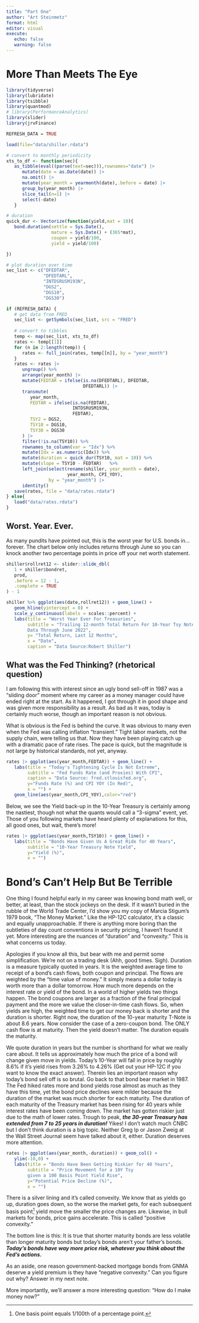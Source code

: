```yaml
---
title: "Part One"
author: "Art Steinmetz"
format: html
editor: visual
execute: 
   echo: false
   warning: false
---
```


# More Than Meets The Eye

```r

library(tidyverse)
library(lubridate)
library(tsibble)
library(quantmod)
# library(PerformanceAnalytics)
library(slider)
library(jrvFinance)

REFRESH_DATA = TRUE

load(file="data/shiller.rdata")

# convert to monthly periodicity
xts_to_df <- function(sec){
   as_tibble(eval((parse(text=sec))),rownames="date") |>
      mutate(date = as.Date(date)) |>
      na.omit() |>
      mutate(year_month = yearmonth(date),.before = date) |>
      group_by(year_month) |>
      slice_tail(n=1) |>
      select(-date)
   }

# duration
quick_dur <- Vectorize(function(yield,mat = 10){
   bond.duration(settle = Sys.Date(),
                 mature = Sys.Date() + (365*mat),
                 coupon = yield/100,
                 yield = yield/100)

})

# plot duration over time
sec_list <- c("DFEDTAR",
              "DFEDTARL",
              "INTDSRUSM193N",
              "DGS2",
              "DGS10",
              "DGS30")

if (REFRESH_DATA) {
   # get data from FRED
   sec_list <- getSymbols(sec_list, src = "FRED")
   
   # convert to tibbles
   temp <- map(sec_list, xts_to_df)
   rates <- temp[[1]]
   for (n in 2:length(temp)) {
      rates <- full_join(rates, temp[[n]], by = "year_month")
   }
   rates <- rates |>
      ungroup() %>%
      arrange(year_month) |>
      mutate(FEDTAR = ifelse(is.na(DFEDTARL), DFEDTAR,
                             DFEDTARL)) |>
      transmute(
         year_month,
         FEDTAR = ifelse(is.na(FEDTAR),
                         INTDSRUSM193N,
                         FEDTAR),
         TSY2 = DGS2,
         TSY10 = DGS10,
         TSY30 = DGS30
      ) |>
      filter(!is.na(TSY10)) %>%
      rownames_to_column(var = "Idx") %>%
      mutate(Idx = as.numeric(Idx)) %>%
      mutate(duration = quick_dur(TSY10, mat = 10)) %>%
      mutate(slope = TSY10 - FEDTAR)   %>%
      left_join(select(rename(shiller, year_month = date),
                       year_month, CPI_YOY),
                by = "year_month") |>
      identity()
   save(rates, file = "data/rates.rdata")
} else{
   load("data/rates.rdata")
}
```

## Worst. Year. Ever.

As many pundits have pointed out, this is the worst year for U.S. bonds in...forever. The chart below only includes returns through June so you can knock another two percentage points in price off your net worth statement.

```r

shiller$rollret12 <- slider::slide_dbl(
   1 + shiller$bondret,
   prod,
   .before = 12 - 1,
   .complete = TRUE
) - 1

shiller %>% ggplot(aes(date,rollret12)) + geom_line() +
   geom_hline(yintercept = 0) +
   scale_y_continuous(labels = scales::percent) +
   labs(title = "Worst Year Ever For Treasuries",
        subtitle = "Trailing 12-month Total Return For 10-Year Tsy Note
        Data Through June 2022",
        y= "Total Return, Last 12 Months",
        x = "Date",
        caption = "Data Source:Robert Shiller")


```

## What was the Fed Thinking? (rhetorical question)

I am following this with interest since an ugly bond sell-off in 1987 was a "sliding door" moment where my career as a money manager could have ended right at the start. As it happened, I got through it in good shape and was given more responsibility as a result. As bad as it was, today is certainly much worse, though an important reason is not obvious.

What is obvious is the Fed is behind the curve. It was obvious to many even when the Fed was calling inflation "transient." Tight labor markets, not the supply chain, were telling us that. Now they have been playing catch up with a dramatic pace of rate rises. The pace is quick, but the magnitude is not large by historical standards, not yet, anyway.

```r
rates |> ggplot(aes(year_month,FEDTAR)) + geom_line() +
   labs(title = "Today's Tightening Cycle Is Not Extreme",
        subtitle = "Fed Funds Rate (and Proxies) With CPI",
        caption = "Data Source: fred.stlouisfed.org",
        y="Funds Rate (%) and CPI YOY (In Red)",
        x = "") +
   geom_line(aes(year_month,CPI_YOY),color="red")
```

Below, we see the Yield back-up in the 10-Year Treasury is certainly among the nastiest, though not what the quants would call a "3-sigma" event, yet. Those of you following markets have heard plenty of explanations for this, all good ones, but wait, there's more!

```r
rates |> ggplot(aes(year_month,TSY10)) + geom_line() +
   labs(title = "Bonds Have Given Us A Great Ride for 40 Years",
        subtitle = "10-Year Treasury Note Yield",
        y="Yield (%)",
        x = "")
```

# Bond's Can't Help But Be Terrible

One thing I found helpful early in my career was knowing bond math well, or better, at least, than the stock jockeys on the desk. If it wasn't buried in the rubble of the World Trade Center, I'd show you my copy of Marcia Stigum's 1979 book, "The Money Market." Like the HP-12C calculator, it's a classic and equally unapproachable. If there is anything more boring than the subtleties of day count conventions in security pricing, I haven't found it yet. More interesting are the nuances of "duration" and "convexity." This is what concerns us today.

Apologies if you know all this, but bear with me and permit some simplification. We're not on a trading desk (Ahh, good times. Sigh). Duration is a measure typically quoted in years. It is the weighted average time to receipt of a bond's cash flows, both coupon and principal. The flows are weighted by the "time value of money." It simply means a dollar today is worth more than a dollar tomorrow. How much more depends on the interest rate or yield of the bond. In a world of higher yields two things happen. The bond coupons are larger as a fraction of the final principal payment and the more we value the closer-in-time cash flows. So, when yields are high, the weighted time to get our money back is shorter and the duration is shorter. Right now, the duration of the 10-year maturity T-Note is about 8.6 years. Now consider the case of a zero-coupon bond. The ONLY cash flow is at maturity. Then the yield doesn't matter. The duration equals the maturity.

We quote duration in years but the number is shorthand for what we really care about. It tells us approximately how much the price of a bond will change given move in yields. Today's 10-Year will fall in price by roughly 8.6% if it's yield rises from 3.26% to 4.26% (Get out your HP-12C if you want to know the exact answer). Therein lies an important reason why today's bond sell off is so brutal. Go back to that bond bear market in 1987. The Fed hiked rates more and bond yields rose almost as much as they have this time, yet the bond price declines were milder because the duration of the market was much shorter for each maturity. The duration of each maturity of the Treasury market has been rising for 40 years while interest rates have been coming down. The market has gotten riskier just due to the math of lower rates. Trough to peak, ***the 30-year Treasury has extended from 7 to 25 years in duration!*** Yikes! I don't watch much CNBC but I don't think duration is a big topic. Neither Greg Ip or Jason Zweig at the Wall Street Journal seem have talked about it, either. Duration deserves more attention.

```r
rates |> ggplot(aes(year_month,-duration)) + geom_col() +
   ylim(-10,0) +
   labs(title = "Bonds Have Been Getting Riskier for 40 Years",
        subtitle = "Price Movement for a 10Y Tsy
        given a 100 Basis Point Yield Rise",
        y="Potential Price Decline (%)",
        x = "")

```

There is a silver lining and it's called convexity. We know that as yields go up, duration goes down, so the worse the market gets, for each subsequent basis point[^1] yield move the smaller the price changes are. Likewise, in bull markets for bonds, price gains accelerate. This is called "positive convexity."

[^1]: One basis point equals 1/100th of a percentage point.

The bottom line is this: It is true that shorter maturity bonds are less volatile than longer maturity bonds but today's bonds aren't your father's bonds. ***Today's bonds have way more price risk, whatever you think about the Fed's actions.***

As an aside, one reason government-backed mortgage bonds from GNMA deserve a yield premium is they have "negative convexity." Can you figure out why? Answer in my next note.

More importantly, we'll answer a more interesting question: "How do I make money now?"
